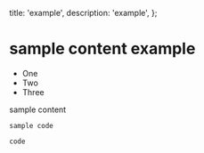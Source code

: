   title: 'example',
  description: 'example',
};

# sample content example

- One
- Two
- Three

sample content

```
sample code
```

`code`

<StackBlitzEmbed
  repo='GyeongtaeGim/react-scroll-interaction-example'
  height='700px'
/>